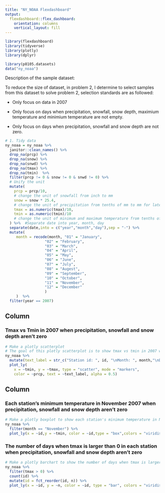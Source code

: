 ```yaml
---
title: "NY_NOAA Flexdashboard"
output: 
  flexdashboard::flex_dashboard:
    orientation: columns
    vertical_layout: fill
---
```


```r
library(flexdashboard)
library(tidyverse)
library(plotly)
library(dplyr)
```

```r
library(p8105.datasets)
data("ny_noaa")
```

Description of the sample dataset:

To reduce the size of dataset, in problem 2, I determine to select samples from this dataset to solve problem 2, selection standards are as followed:

* Only focus on data in 2007

* Only focus on days when precipitation, snowfall, snow depth, maximium temperature and
minimium temperature are not empty.

* Only focus on days when precipitation, snowfall and snow depth are not zero.

```r
# 1. Tidy data
ny_noaa = ny_noaa %>% 
  janitor::clean_names() %>% 
  drop_na(prcp) %>% 
  drop_na(snow) %>% 
  drop_na(snwd) %>% 
  drop_na(tmax) %>% 
  drop_na(tmin)  %>% 
  filter(prcp != 0 & snow != 0 & snwd != 0) %>% 
  # Unify the unit
  mutate(
    prcp = prcp/10,
    # change the unit of snowfall from inch to mm
    snow = snow * 25.4,
    # change the unit of precipitation from tenths of mm to mm for later calculation
    tmax = as.numeric(tmax)/10,
    tmin = as.numeric(tmin)/10
    # change the unit of minimum and maximum temperature from tenths of degrees C to degrees C for later calculation
  ) %>%  #Separate date into year, month, day
  separate(date,into = c("year","month","day"),sep = "-") %>% 
  mutate(
     month = recode(month, "01" = "January",
                  "02" = "February",
                  "03" = "March",
                  "04" = "April",
                  "05" = "May",
                  "06" = "June",
                  "07" = "July",
                  "08" = "Augest",
                  "09" = "September",
                  "10" = "October",
                  "11" = "November", 
                  "12" = "December"
                  )
     )  %>% 
  filter(year == 2007)
```

Column {data-width=550}
-----------------------------------------------------------------------

### Tmax vs Tmin in 2007 when precipitation, snowfall and snow depth aren't zero

```r
# Make a plotly scatterplot
# The goal of this plotly scatterplot is to show tmax vs tmin in 2007 when precipitation, snowfall and snow depth aren not zero.
ny_noaa %>%
  mutate(text_label = str_c("Station id: ", id, "\nMonth: ", month,"\nDay:", day,"\nPrecipitation: ", prcp,"mm","\nSnowfall: ", snow,"mm","\nSnow Depth:", snwd,"mm")) %>% 
  plot_ly(
    x = ~tmin, y = ~tmax, type = "scatter", mode = "markers",
    color = ~prcp, text = ~text_label, alpha = 0.5)

```

Column {data-width=450}
-----------------------------------------------------------------------

### Each station's minimum temperature in November 2007 when precipitation, snowfall and snow depth aren't zero

```r
# Make a plotly boxplot to show each station's minimum temperature in November 2007 when there are precipitation, snowfall and snow depth
ny_noaa %>% 
  filter(month == "November") %>% 
  plot_ly(x = ~id,y = ~tmin, color = ~id,type = "box",colors = "viridis")
```


### The number of days when tmax is larger than 0 in each station when precipitation, snowfall and snow depth aren't zero

```r
# Make a plotly barchart to show the number of days when tmax is larger than 0 in each station when precipitation, snowfall and snow depth aren't zero
ny_noaa %>% 
  filter(tmax > 0) %>% 
  count(id) %>% 
  mutate(id = fct_reorder(id, n)) %>% 
  plot_ly(x = ~id, y = ~n, color = ~id, type = "bar", colors = "viridis")
```

